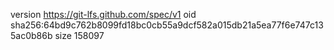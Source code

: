 version https://git-lfs.github.com/spec/v1
oid sha256:64bd9c762b8099fd18bc0cb55a9dcf582a015db21a5ea77f6e747c135ac0b86b
size 158097
